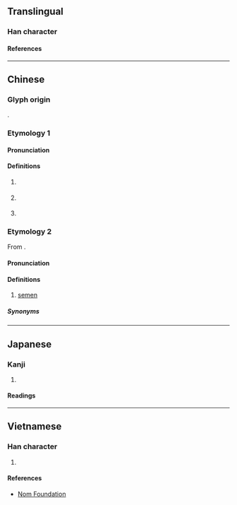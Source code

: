 {{character info/new}}
==Translingual==

===Han character===
{{Han char|rn=85|rad=水|as=06|sn=9|four=30148|canj=EYCK|ids=⿰氵交}}

====References====
{{Han ref|kx=0621.180|dkj=17399|dj=1017.100|hdz=31615.060|uh=6D28}}

----

==Chinese==

===Glyph origin===
{{Han etym}}
{{Han compound|水|交|ls=psc|c1=s|c2=p|t1=river; water}}.

===Etymology 1===
{{zh-forms}}

====Pronunciation====
{{zh-pron
|m=xiáo
|c=ngaau4,haau4
|c_note=haau4 - rare
|mn=ml:hâu
|mn-t=ngao5/gao1
|w=3hhau
|mc=y
|oc=y
|ma=
|cat=pn
}}

====Definitions====
{{zh-hanzi}}

# {{zh-div|水|河}} {{place|zh|t=[[Xiao]] River|river|p/Hebei|c/China}}
# {{zh-div|水}} {{lb|zh|historical}} {{place|zh|t=[[Xiao]] River|river|p/Anhui|c/China|modern=[[Tuo]] River}}
# {{zh-div|縣}} {{lb|zh|historical}} {{place|zh|t=Xiao|county|in modern|p/Anhui|c/China}}

===Etymology 2===
{{zh-forms}}
From {{bor|cmn|nan|-}} {{zh-l|潲|siâu}}.

====Pronunciation====
{{zh-pron
|m=xiáo
|cat=n
}}

====Definitions====
{{zh-hanzi}}

# {{lb|zh|chiefly|Taiwan|vulgar}} [[semen]]

=====Synonyms=====
{{zh-dial|精液}}

----

==Japanese==

===Kanji===
{{ja-kanji|grade=|rs=水06}}

# {{rfdef|ja|sort=水06}}

====Readings====
{{ja-readings
|on=こう, きょう
}}

----

==Vietnamese==

===Han character===
{{vi-readings|rs=水06|reading=giào, rào}}

# {{rfdef|vi|sort=水06}}

====References====
* [http://nomfoundation.org/common/nom_details.php?codepoint=6d28 Nom Foundation]